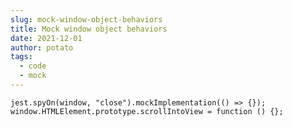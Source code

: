 ```yaml
---
slug: mock-window-object-behaviors
title: Mock window object behaviors
date: 2021-12-01
author: potato
tags:
  - code
  - mock
---
```



```
jest.spyOn(window, "close").mockImplementation(() => {});
window.HTMLElement.prototype.scrollIntoView = function () {};
```